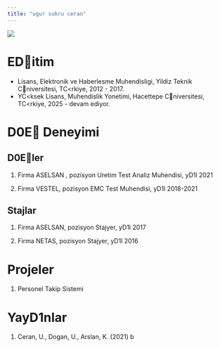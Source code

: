 ---
title: "ugur sukru ceran"
---

![](/assets/images/vesikalik.jpeg){fig-align="center"}

# EDitim

-   Lisans, Elektronik ve Haberlesme Muhendisligi, Yildiz Teknik Cniversitesi, TC\<rkiye, 2012 - 2017.
-   YC\<ksek Lisans, Muhendislik Yonetimi, Hacettepe Cniversitesi, TC\<rkiye, 2025 - devam ediyor.

# D0E Deneyimi

## D0Eler

1.  Firma ASELSAN , pozisyon Uretim Test Analiz Muhendisi, yD1l 2021

2.  Firma VESTEL, pozisyon EMC Test Muhendisi, yD1l 2018-2021

## Stajlar

1.  Firma ASELSAN, pozisyon Stajyer, yD1l 2017

2.  Firma NETAS, pozisyon Stajyer, yD1l 2016

# Projeler

1.  Personel Takip Sistemi

# YayD1nlar

1.  Ceran, U., Dogan, U., Arslan, K. (2021) b
